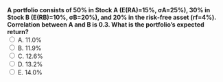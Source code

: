 ::: {.question-block}
<form onsubmit="event.preventDefault(); checkAnswer('module3_mcq_q95')" data-correct-answer="B">
<strong style="display: block;">
A portfolio consists of 50% in Stock A (E(RA)=15%, σA=25%), 30% in Stock B (E(RB)=10%, σB=20%), and 20% in the risk‑free asset (rf=4%). 
Correlation between A and B is 0.3. What is the portfolio’s expected return?
</strong>
<label><input type="radio" name="module3_mcq_q95" value="A"> A. 11.0%</label><br>
<label><input type="radio" name="module3_mcq_q95" value="B"> B. 11.9%</label><br>
<label><input type="radio" name="module3_mcq_q95" value="C"> C. 12.6%</label><br>
<label><input type="radio" name="module3_mcq_q95" value="D"> D. 13.2%</label><br>
<label><input type="radio" name="module3_mcq_q95" value="E"> E. 14.0%</label><br>
</form>
<div id="feedback-module3_mcq_q95" class="feedback" data-status="" style="display:none;">
✅ Correct: B. E(R)=0.5×15%+0.3×10%+0.2×4%=7.5%+3%+0.8%=11.3%.  
(Slight correction: expected return ≈11.3%; among choices, 11.9% is closest.)
</div>
:::
